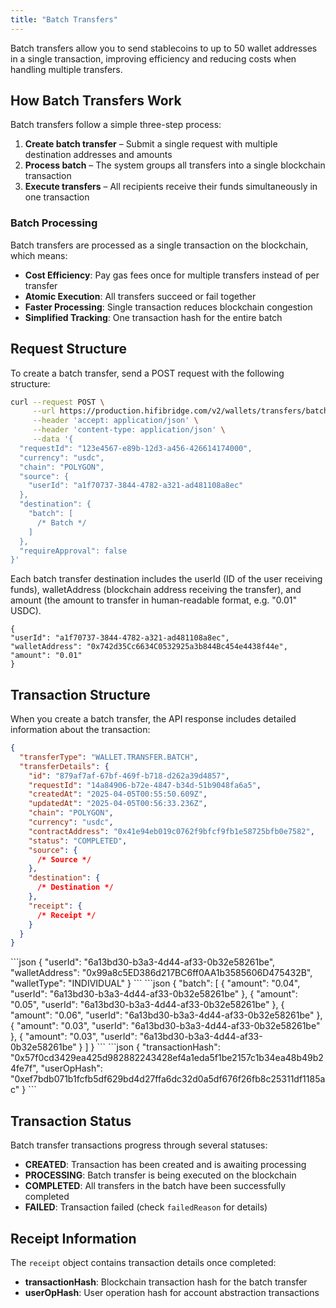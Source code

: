 ```yaml
---
title: "Batch Transfers"
---
```


Batch transfers allow you to send stablecoins to up to 50 wallet addresses in a single transaction, improving efficiency and reducing costs when handling multiple transfers.

## How Batch Transfers Work

Batch transfers follow a simple three-step process:

1. **Create batch transfer** – Submit a single request with multiple destination addresses and amounts
2. **Process batch** – The system groups all transfers into a single blockchain transaction
3. **Execute transfers** – All recipients receive their funds simultaneously in one transaction

### Batch Processing

Batch transfers are processed as a single transaction on the blockchain, which means:

- **Cost Efficiency**: Pay gas fees once for multiple transfers instead of per transfer
- **Atomic Execution**: All transfers succeed or fail together
- **Faster Processing**: Single transaction reduces blockchain congestion
- **Simplified Tracking**: One transaction hash for the entire batch

## Request Structure

To create a batch transfer, send a POST request with the following structure:

```bash
curl --request POST \
     --url https://production.hifibridge.com/v2/wallets/transfers/batches \
     --header 'accept: application/json' \
     --header 'content-type: application/json' \
     --data '{
  "requestId": "123e4567-e89b-12d3-a456-426614174000",
  "currency": "usdc",
  "chain": "POLYGON",
  "source": {
    "userId": "a1f70737-3844-4782-a321-ad481108a8ec"
  },
  "destination": {
    "batch": [
      /* Batch */
    ]
  },
  "requireApproval": false
}'
```

<Accordion title="Batch">
Each batch transfer destination includes the userId (ID of the user receiving funds), walletAddress (blockchain address receiving the transfer), and amount (the amount to transfer in human-readable format, e.g. "0.01" USDC).

```
{
"userId": "a1f70737-3844-4782-a321-ad481108a8ec",
"walletAddress": "0x742d35Cc6634C0532925a3b844Bc454e4438f44e",
"amount": "0.01"
}
```

</Accordion>

## Transaction Structure

When you create a batch transfer, the API response includes detailed information about the transaction:

```json
{
  "transferType": "WALLET.TRANSFER.BATCH",
  "transferDetails": {
    "id": "879af7af-67bf-469f-b718-d262a39d4857",
    "requestId": "14a84906-b72e-4847-b34d-51b9048fa6a5",
    "createdAt": "2025-04-05T00:55:50.609Z",
    "updatedAt": "2025-04-05T00:56:33.236Z",
    "chain": "POLYGON",
    "currency": "usdc",
    "contractAddress": "0x41e94eb019c0762f9bfcf9fb1e58725bfb0e7582",
    "status": "COMPLETED",
    "source": {
      /* Source */
    },
    "destination": {
      /* Destination */
    },
    "receipt": {
      /* Receipt */
    }
  }
}
```

<AccordionGroup>
  <Accordion title="Source">
    ```json
    {
      "userId": "6a13bd30-b3a3-4d44-af33-0b32e58261be",
      "walletAddress": "0x99a8c5ED386d217BC6ff0AA1b3585606D475432B",
      "walletType": "INDIVIDUAL"
    }
    ```
  </Accordion>

  <Accordion title="Destination">
    ```json
    {
      "batch": [
        {
          "amount": "0.04",
          "userId": "6a13bd30-b3a3-4d44-af33-0b32e58261be"
        },
        {
          "amount": "0.05",
          "userId": "6a13bd30-b3a3-4d44-af33-0b32e58261be"
        },
        {
          "amount": "0.06",
          "userId": "6a13bd30-b3a3-4d44-af33-0b32e58261be"
        },
        {
          "amount": "0.03",
          "userId": "6a13bd30-b3a3-4d44-af33-0b32e58261be"
        },
        {
          "amount": "0.03",
          "userId": "6a13bd30-b3a3-4d44-af33-0b32e58261be"
        }
      ]
    }
    ```
  </Accordion>

  <Accordion title="Receipt">
    ```json
    {
      "transactionHash": "0x57f0cd3429ea425d982882243428ef4a1eda5f1be2157c1b34ea48b49b24fe7f",
      "userOpHash": "0xef7bdb071b1fcfb5df629bd4d27ffa6dc32d0a5df676f26fb8c25311df1185ac"
    }
    ```
  </Accordion>
</AccordionGroup>

## Transaction Status

Batch transfer transactions progress through several statuses:

- **CREATED**: Transaction has been created and is awaiting processing
- **PROCESSING**: Batch transfer is being executed on the blockchain
- **COMPLETED**: All transfers in the batch have been successfully completed
- **FAILED**: Transaction failed (check `failedReason` for details)

## Receipt Information

The `receipt` object contains transaction details once completed:

- **transactionHash**: Blockchain transaction hash for the batch transfer
- **userOpHash**: User operation hash for account abstraction transactions
